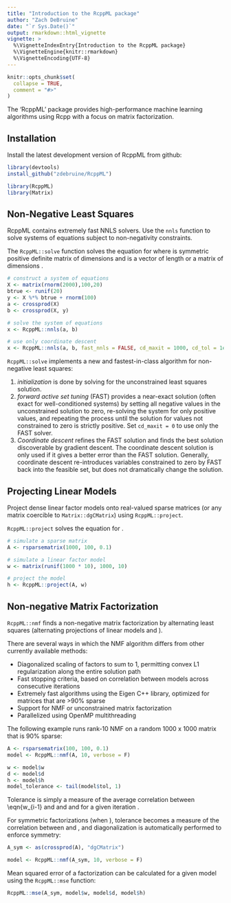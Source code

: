 ```yaml
---
title: "Introduction to the RcppML package"
author: "Zach DeBruine"
date: "`r Sys.Date()`"
output: rmarkdown::html_vignette
vignette: >
  %\VignetteIndexEntry{Introduction to the RcppML package}
  %\VignetteEngine{knitr::rmarkdown}
  %\VignetteEncoding{UTF-8}
---
```


```r
knitr::opts_chunk$set(
  collapse = TRUE,
  comment = "#>"
)
```

The 'RcppML' package provides high-performance machine learning algorithms using Rcpp with a focus on matrix factorization.

## Installation

Install the latest development version of RcppML from github:

```R
library(devtools)
install_github("zdebruine/RcppML")
```

```R
library(RcppML)
library(Matrix)
```

## Non-Negative Least Squares

RcppML contains extremely fast NNLS solvers. Use the `nnls` function to solve systems of equations subject to non-negativity constraints.

The `RcppML::solve` function solves the equation \eqn{ax = b} for \eqn{x} where \eqn{a} is symmetric positive definite matrix of dimensions \eqn{m x m} and \eqn{b} is a vector of length \eqn{m} or a matrix of dimensions \eqn{m x n}.

```R
# construct a system of equations
X <- matrix(rnorm(2000),100,20)
btrue <- runif(20)
y <- X %*% btrue + rnorm(100)
a <- crossprod(X)
b <- crossprod(X, y)

# solve the system of equations
x <- RcppML::nnls(a, b)

# use only coordinate descent
x <- RcppML::nnls(a, b, fast_nnls = FALSE, cd_maxit = 1000, cd_tol = 1e-8)
```

`RcppML::solve` implements a new and fastest-in-class algorithm for non-negative least squares:

1. *initialization* is done by solving for the unconstrained least squares solution.
2. *forward active set tuning* (FAST) provides a near-exact solution (often exact for well-conditioned systems) by setting all negative values in the unconstrained solution to zero, re-solving the system for only positive values, and repeating the process until the solution for values not constrained to zero is strictly positive. Set `cd_maxit = 0` to use only the FAST solver.
3. *Coordinate descent* refines the FAST solution and finds the best solution discoverable by gradient descent. The coordinate descent solution is only used if it gives a better error than the FAST solution. Generally, coordinate descent re-introduces variables constrained to zero by FAST back into the feasible set, but does not dramatically change the solution.

## Projecting Linear Models

Project dense linear factor models onto real-valued sparse matrices (or any matrix coercible to `Matrix::dgCMatrix`) using `RcppML::project`. 

`RcppML::project` solves the equation \eqn{A = WH} for \eqn{H}.

```R
# simulate a sparse matrix
A <- rsparsematrix(1000, 100, 0.1)

# simulate a linear factor model
w <- matrix(runif(1000 * 10), 1000, 10)

# project the model
h <- RcppML::project(A, w)
```

## Non-negative Matrix Factorization

`RcppML::nmf` finds a non-negative matrix factorization by alternating least squares (alternating projections of linear models \eqn{w} and \eqn{h}).

There are several ways in which the NMF algorithm differs from other currently available methods:

* Diagonalized scaling of factors to sum to 1, permitting convex L1 regularization along the entire solution path
* Fast stopping criteria, based on correlation between models across consecutive iterations
* Extremely fast algorithms using the Eigen C++ library, optimized for matrices that are >90% sparse
* Support for NMF or unconstrained matrix factorization
* Parallelized using OpenMP multithreading

The following example runs rank-10 NMF on a random 1000 x 1000 matrix that is 90% sparse:

```R
A <- rsparsematrix(100, 100, 0.1)
model <- RcppML::nmf(A, 10, verbose = F)

w <- model$w
d <- model$d
h <- model$h
model_tolerance <- tail(model$tol, 1)
```

Tolerance is simply a measure of the average correlation between \eqn{w_{i-1} and \eqn{w_i} and \eqn{h_{i-1}} and \eqn{h_i} for a given iteration \eqn{i}.

For symmetric factorizations (when \code{symmetric = TRUE}), tolerance becomes a measure of the correlation between \eqn{w_i} and \eqn{h_i}, and diagonalization is automatically performed to enforce symmetry:

```R
A_sym <- as(crossprod(A), "dgCMatrix")

model <- RcppML::nmf(A_sym, 10, verbose = F)
```

Mean squared error of a factorization can be calculated for a given model using the `RcppML::mse` function:

```R
RcppML::mse(A_sym, model$w, model$d, model$h)
```
